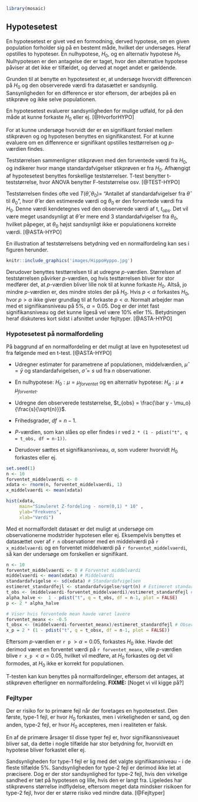 ```r
library(mosaic)
```

## Hypotesetest

En hypotesetest er givet ved en formodning, derved hypotese, om en given population forholder sig på en bestemt måde, hvilket der undersøges. Heraf opstilles to hypoteser. En nulhypotese, $H_0$, og en alternativ hypotese $H_1$. Nulhypotesen er den antagelse der er taget, hvor den alternative hypotese påviser at det ikke er tilfældet, og derved at noget andet er gældende. 

Grunden til at benytte en hypotesetest er, at undersøge hvorvidt differencen på $H_0$ og den observerede værdi fra datasættet er sandsynlig. Sansynligheden for en difference er stor eftersom, der arbejdes på en stikprøve og ikke selve populationen.

En hypotesetest evaluerer sandsynligheden for mulige udfald, for på den måde at kunne forkaste $H_0$ eller ej. [@HvorforHYPO]

For at kunne undersøge hvorvidt der er en signifikant forskel mellem stikprøven og og hypotesen benyttes en signifikanstest. For at kunne evaluere om en diffenrence er signifikant opstilles testtørrelsen og _p_-værdien findes.

Teststørrelsen sammenligner stikprøven med den forventede værdi fra $H_0$, og indikerer hvor mange standardafvigelser stikprøven er fra $H_0$. Afhængigt af hypotesetest benyttes forskellige teststørrelser. T-test benytter t-teststørrelse, hvor ANOVA benytter F-teststørrelse osv. [@TEST-HYPO]

Teststørrelsen findes ofte ved $T(\hat\theta, \theta_0) =$ "Antallet af standardafvigelser fra $\hat\theta$ til $\theta_0$", hvor $\hat\theta$ er den estimerede værdi og $\theta_0$ er den forventede værdi fra $H_0$. Denne værdi kendetegnes ved den observerede værdi af t, $t_{obs}$.
Det vil være meget usandsynligt at $\hat\theta$ er mere end 3 standardafvigelser fra $\theta_0$, hvilket påpeger, at $\theta_0$ højst sandsynligt ikke er populationens korrekte værdi. [@ASTA-HYPO]

En illustration af teststørrelsens betydning ved en normalfordeling kan ses i figuren herunder.

```r
knitr::include_graphics('images/HippoHyppo.jpg')
```

Derudover benyttes testtørrelsen til at udregne _p_-værdien. Størrelsen af teststørrelsen påvirker _p_-værdien, og hvis testtørrelsen bliver for stor medfører det, at _p_-værdien bliver lille nok til at kunne forkaste $H_0$. Altså, jo mindre _p_-værdien er, des mindre stoles der på $H_0$. Hvis $p<\alpha$ forkastes $H_0$, hvor $p>\alpha$ ikke giver grundlag til at forkaste $p<\alpha$. Normalt arbejder man med et signifikansniveau på 5%, $\alpha=0.05$. Dog er der intet fast signifikansniveau og det kunne ligeså vel være 10% eller 1%. Betydningen heraf diskuteres kort sidst i afsnittet under fejltyper. [@ASTA-HYPO]

### Hypotesetest på normalfordeling
På baggrund af en normalfordeling er det muligt at lave en hypotesetest ud fra følgende med en t-test. [@ASTA-HYPO] 

* Udregner estimater for parametrene af populationen, middelværdien, $\hat \mu = \bar y$ og standardafvigelsen, $\hat \sigma = s$ ud fra $n$ observationer.

* En nulhypotese: $H_0 : \mu = \mu_{forventet}$ og en alternativ hypotese: $H_a : \mu \neq \mu_{forventet}$.

* Udregne den observerede teststørrelse, $t_{obs} = \frac{\bar y - \mu_o}{\frac{s}{\sqrt{n}}}$.

* Frihedsgrader, $df = n-1$.

* *P*-værdien, som kan slåes op eller findes i r ved ```2 * (1 - pdist("t", q = t_obs, df = n-1))```.

* Derudover sættes et signifikansniveau, $\alpha$, som vuderer hvorvidt $H_0$ forkastes eller ej.

```r
set.seed(1)
n <- 10
forventet_middelvaerdi <- 0
xdata <- rnorm(n, forventet_middelvaerdi, 1)
x_middelvaerdi <- mean(xdata)
```

```r
hist(xdata,
     main="Simuleret Z-fordeling - norm(0,1) * 10" ,
     ylab="Frekvens",
     xlab="Værdi")
```

Med et normalfordelt datasæt er det muligt at undersøge om observationerne modstrider hypotesen eller ej. Eksempelvis benyttes et datasættet over af ```r n``` observationer med en middelværdi på ```r x_middelvaerdi``` og en forventet middelværdi på ```r forventet_middelvaerdi```, så kan der undersøge om forskellen er signifikant.

```r
n <- 10
forventet_middelvaerdi <- 0 # Forventet middelværdi
middelvaerdi <- mean(xdata) # Middelværdi
standardafvigelse <- sd(xdata) # Standardafvigelsen
estimeret_standardfejl <- standardafvigelse/sqrt(n) # Estimeret standardfejl
t_obs <- (middelvaerdi-forventet_middelvaerdi)/estimeret_standardfejl # Observeret teststørrelse
alpha_halve <-  1 - pdist("t", q = t_obs, df = n-1, plot = FALSE)
p <- 2 * alpha_halve
```

```r
# Viser hvis forventede mean havde været lavere
forventet_meanx <- -0.5
t_obsx <- (middelvaerdi-forventet_meanx)/estimeret_standardfejl # Observeret teststørrelse
x_p = 2 * (1 - pdist("t", q = t_obsx, df = n-1, plot = FALSE))
```


Eftersom *p*-værdien er ```r p``` $> \alpha=0.05$, forkastes $H_0$ ikke. Havde det derimod været en forventet værdi på ```r forventet_meanx```, ville *p*-værdien blive ```r x_p``` $< \alpha=0.05$, hvilket vil medføre, at $H_0$ forkastes og det vil formodes, at $H_0$ ikke er korrekt for populationen.

T-testen kan kun benyttes på normalfordelinger, eftersom det antages, at stikprøven efterligner en normalfordeling. __FIXME:__ [Noget vi vil kigge på?]

### Fejltyper

Der er risiko for to primære fejl når der foretages en hypotesetest. Den første, type-1 fejl, er hvor $H_0$ forkastes, men i virkeligheden er sand, og den anden, type-2 fejl, er hvor $H_0$ accepteres, men i realiteten er falsk.

En af de primære årsager til disse typer fejl er, hvor signifikansniveauet bliver sat, da dette i nogle tilfælde har stor betydning for, hvorvidt en hypotese bliver forkastet eller ej.

Sandsynligheden for type-1 fejl er lig med det valgte signifikansniveau - i de fleste tilfælde 5%. Sandsynligheden for type-2 fejl er derimod ikke let at præcisere. Dog er der stor sandsynlighed for type-2 fejl, hvis den virkelige sandhed er tæt på hypotesen og lille, hvis den er langt fra. Ligeledes har stikprøvens størrelse indflydelse, eftersom meget data mindsker risikoen for type-2 fejl, hvor der er større risiko ved mindre data. [@Fejltyper]
